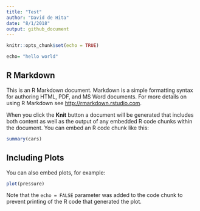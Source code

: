 ```yaml
---
title: "Test"
author: "David de Hita"
date: "8/1/2018"
output: github_document
---
```


```r
knitr::opts_chunk$set(echo = TRUE)
```

```r
echo= "hello world"
```

## R Markdown

This is an R Markdown document. Markdown is a simple formatting syntax for authoring HTML, PDF, and MS Word documents. For more details on using R Markdown see <http://rmarkdown.rstudio.com>.

When you click the **Knit** button a document will be generated that includes both content as well as the output of any embedded R code chunks within the document. You can embed an R code chunk like this:

```r
summary(cars)
```

## Including Plots

You can also embed plots, for example:

```r
plot(pressure)
```

Note that the `echo = FALSE` parameter was added to the code chunk to prevent printing of the R code that generated the plot.
